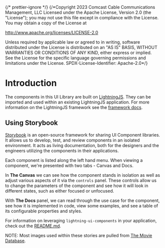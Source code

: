 ﻿{/* prettier-ignore */}
{/*Copyright 2023 Comcast Cable Communications Management, LLC
Licensed under the Apache License, Version 2.0 (the "License");
you may not use this file except in compliance with the License.
You may obtain a copy of the License at

http://www.apache.org/licenses/LICENSE-2.0

Unless required by applicable law or agreed to in writing, software
distributed under the License is distributed on an "AS IS" BASIS,
WITHOUT WARRANTIES OR CONDITIONS OF ANY KIND, either express or implied.
See the License for the specific language governing permissions and
limitations under the License.
SPDX-License-Identifier: Apache-2.0\*/}


<Meta title="Docs/Introduction" />

# Introduction

The components in this UI Library are built on [LightningJS](https://github.com/rdkcentral/Lightning). They can be imported and used within an existing LightningJS application. For more information on the LightningJS framework see the [framework docs](https://rdkcentral.github.io/Lightning/docs/introduction/introduction).

## Using Storybook

[Storybook](https://storybook.js.org/) is an open-source framework for sharing UI Component libraries. It allows us to develop, test, and review components in an isolated environment. It acts as living documentation, both for the designers and the engineers utilizing the components in their applications.

Each component is listed along the left hand menu. When viewing a component, we're presented with two tabs - Canvas and Docs.

In **The Canvas** we can see how the component stands in isolation as well as adjust various aspects of it via the `controls` panel. These controls allow us to change the parameters of the component and see how it will look in different states, such as either focused or unfocused.

With **The Docs** panel, we can read through the use case for the component, see how it is implemented in code, view some examples, and see a table of its configurable properties and styles.

For information on leveraging `lightning-ui-components` in your application, check out the [README.md](../?path=/story/docs-read-me--page).

NOTE: Most images used within these stories are pulled from [The Movie Database](https://www.themoviedb.org/).
